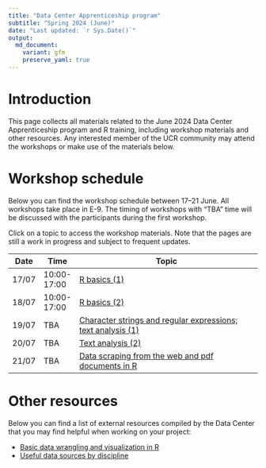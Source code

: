 ```yaml
---
title: "Data Center Apprenticeship program"
subtitle: "Spring 2024 (June)"
date: "Last updated: `r Sys.Date()`"
output:
  md_document:
    variant: gfm
    preserve_yaml: true
---
```


# Introduction

This page collects all materials related to the June 2024 Data Center Apprenticeship program and R training, including workshop materials and other resources.
Any interested member of the UCR community may attend the workshops or make use of the materials below.

# Workshop schedule

Below you can find the workshop schedule between 17--21 June.
All workshops take place in E-9.
The timing of workshops with "TBA" time will be discussed with the participants during the first workshop.

Click on a topic to access the workshop materials.
Note that the pages are still a work in progress and subject to frequent updates.

Date|Time|Topic                                                                      
----|----|---------------------------------------------------------------------
17/07|10:00-17:00|[R basics (1)](basics)
18/07|10:00-17:00|[R basics (2)](basics)
19/07|TBA|[Character strings and regular expressions; text analysis (1)](strings)
20/07|TBA|[Text analysis (2)](text)
21/07|TBA|[Data scraping from the web and pdf documents in R](scraping)

# Other resources

Below you can find a list of external resources compiled by the Data Center that you may find helpful when working on your project:

* [Basic data wrangling and visualization in R](../tutorial/links)
* [Useful data sources by discipline](../tutorial/data)